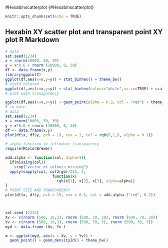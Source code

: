 #Hexabinscatterplot {#Hexabinscatterplot}

```r
knitr::opts_chunk$set(echo = TRUE)
```

## Hexabin XY scatter plot and transparent point XY plot R Markdown

```r
# data
set.seed(1234)
x = rnorm(10000, 50, 30)
y = x*0.6 + rnorm (10000, 0, 30)
df <- data.frame(x,y)
library(ggplot2)
ggplot(df,aes(x=x,y=y)) + stat_binhex() + theme_bw()
# vivid colored 
ggplot(df,aes(x=x,y=y)) + stat_binhex(colour="white",na.rm=TRUE) + scale_fill_gradientn(colours=c("green1","red"),name = "Frequency",na.value=NA)+ theme_bw()
# plot with transparency 

ggplot(df,aes(x=x,y=y)) + geom_point(alpha = 0.3, col = "red") + theme_bw()
# in base
# data
set.seed(1234)
x = rnorm(10000, 50, 30)
y = x*0.6 + rnorm (10000, 0, 30)
df <- data.frame(x,y)
plot(df$x, df$y, pch = 19, cex = 1, col = rgb(0,1,0, alpha = 0.1))

# alpha function to introduce transparency
require(RColorBrewer)

add.alpha <- function(col, alpha=1){
  if(missing(col))
    stop("vector of colours missing")
  apply(sapply(col, col2rgb)/255, 2, 
                     function(x) 
                       rgb(x[1], x[2], x[3], alpha=alpha)) 
}
# POINT SIZE AND TRANSPARENCY 
plot(df$x, df$y, pch = 19, cex = 0.5, col = add.alpha ("red", 0.2))



set.seed (1234)
Xv <- c(rnorm (500, 10,3), rnorm (500, 50, 20), rnorm (500, 70, 20))
Yv <- c(rnorm (500, 10,3), rnorm (500, 70, 5), rnorm (500, 30, 5))
myd <- data.frame (Xv, Yv )

m <- ggplot(myd, aes(x = Xv, y = Yv)) +
  geom_point() + geom_density2d() + theme_bw()
```

